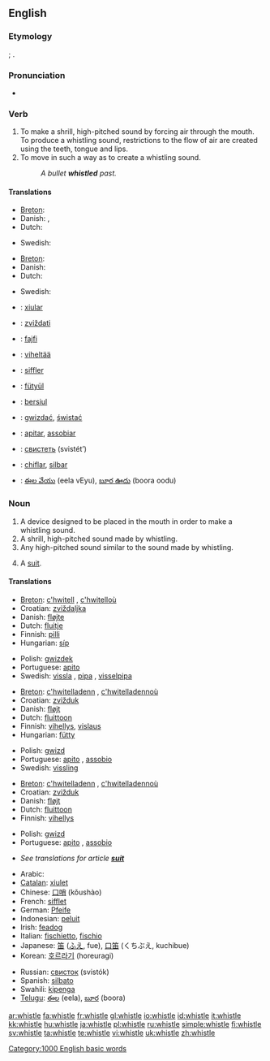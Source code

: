==English==

===Etymology===
{{ME.}} {{term|whistlen|lang=enm}}; {{OE.}} {{term|hwistlan|lang=ang}}.

===Pronunciation===
*{{audio|en-us-whistle.ogg|Audio (US)}}
*:{{rhymes|ɪsəl}}

===Verb===
{{en-verb|whistl|ing}}

# To make a shrill, high-pitched sound by forcing air through the mouth. To produce a whistling sound, restrictions to the flow of air are created using the teeth, tongue and lips.
# To move in such a way as to create a whistling sound.
#:''A bullet '''whistled''' past.''

====Translations====
{{trans-top|to produce a whistling sound}}
*[[Breton]]: {{t|br|c'hwitellat}}
*Danish: {{t|da|fløjte}}, {{t|da|hvisle}}
*Dutch: {{t|nl|fluiten}}
{{trans-mid}}
*Swedish: {{t|sv|vissla|c}}
{{trans-bottom}}

{{trans-top|to move is such a way as to make a whistling sound}}
*[[Breton]]: {{t|br|c'hwitellat}}
*Danish: {{t|da|hvisle}}
*Dutch: {{t|nl|fluiten}}
{{trans-mid}}
*Swedish: {{t|sv|vissla|c}}
{{trans-bottom}}

{{checktrans-top}}
*{{ttbc|Catalan}}: [[xiular]]
*{{ttbc|Croatian}}: [[zviždati]]
*{{ttbc|Esperanto}}: [[fajfi]]
*{{ttbc|Finnish}}: [[viheltää]]
*{{ttbc|French}}: [[siffler]]
*{{ttbc|Hungarian}}: [[fütyül]]
*{{ttbc|Indonesian}}: [[siul|bersiul]]
{{checktrans-mid}}
*{{ttbc|Polish}}: [[gwizdać]], [[świstać]]
*{{ttbc|Portuguese}}: [[apitar]], [[assobiar]]
*{{ttbc|Russian}}: [[свистеть]] (svistét’)
*{{ttbc|Spanish}}: [[chiflar]], [[silbar]]
*{{ttbc|Telugu}}: [[ఈల వేయు]] (eela vEyu), [[బూర ఊదు]] (boora oodu)
{{checktrans-bottom}}

===Noun===
{{en-noun}}

# A device designed to be placed in the mouth in order to make a whistling sound.
# A shrill, high-pitched sound made by whistling.
# Any high-pitched sound similar to the sound made by whistling.
# {{CockneyRS}} A [[suit]].

====Translations====
{{trans-top|device used to make a whistling sound}}
*[[Breton]]: [[c'hwitell]] {{f}}, [[c'hwitelloù]] {{p}}
*Croatian: [[zviždaljka]] {{f}}
*Danish: [[fløjte]] {{c}}
*Dutch: [[fluitje]] {{n}}
*Finnish: [[pilli]]
*Hungarian: [[síp]]
{{trans-mid}}
*Polish: [[gwizdek]] {{m}}
*Portuguese: [[apito]] {{m}}
*Swedish: [[vissla]] {{c}}, [[pipa]] {{c}}, [[visselpipa]] {{c}}
{{trans-bottom}}

{{trans-top|sound made by whistling}}
*[[Breton]]: [[c'hwitelladenn]] {{f}}, [[c'hwitelladennoù]] {{p}}
*Croatian: [[zvižduk]] {{m}}
*Danish: [[fløjt]] {{n}}
*Dutch: [[fluittoon]] {{m}}
*Finnish: [[vihellys]], [[vislaus]]
*Hungarian: [[fütty]]
{{trans-mid}}
*Polish: [[gwizd]] {{m}}
*Portuguese: [[apito]] {{m}}, [[assobio]] {{m}}
*Swedish: [[vissling]] {{c}}
{{trans-bottom}}

{{trans-top|sound similar to the sound made by whistling}}
*[[Breton]]: [[c'hwitelladenn]] {{f}}, [[c'hwitelladennoù]] {{p}}
*Croatian: [[zvižduk]] {{m}}
*Danish: [[fløjt]] {{n}}
*Dutch: [[fluittoon]] {{m}}
*Finnish: [[vihellys]]
{{trans-mid}}
*Polish: [[gwizd]] {{m}}
*Portuguese: [[apito]] {{m}}, [[assobio]] {{m}}
{{trans-bottom}}

{{trans-top|slang: a suit}}
*''See translations for article '''[[suit]]'''''
{{trans-bottom}}

{{trans-top|Translations to be categorised}}
{{rfc-trans}}
*Arabic: {{ARchar|[[صفارة]]}} {{unicode|(ʂufára)}} {{f}}
*[[Catalan]]: [[xiulet]] {{m}}
*Chinese: [[口哨]] (kǒushào)
*French: [[sifflet]] {{m}}
*German: [[Pfeife]] {{f}}
*Indonesian: [[peluit]]
*Irish: [[feadog]]
*Italian: [[fischietto]], [[fischio]]
*Japanese: [[笛]] ([[ふえ]], fue), [[口笛]] (くちぶえ, kuchibue)
*Korean: [[호르라기]] (horeuragi)
{{trans-mid}}
*Russian: [[свисток]] (svistók) {{m}}
*Spanish: [[silbato]] {{m}}
*Swahili: [[kipenga]]
*[[Telugu]]: [[ఈల]] (eela), [[బూర]] (boora)
{{trans-bottom}}

[[Category:1000 English basic words]]

[[ar:whistle]]
[[fa:whistle]]
[[fr:whistle]]
[[gl:whistle]]
[[io:whistle]]
[[id:whistle]]
[[it:whistle]]
[[kk:whistle]]
[[hu:whistle]]
[[ja:whistle]]
[[pl:whistle]]
[[ru:whistle]]
[[simple:whistle]]
[[fi:whistle]]
[[sv:whistle]]
[[ta:whistle]]
[[te:whistle]]
[[vi:whistle]]
[[uk:whistle]]
[[zh:whistle]]